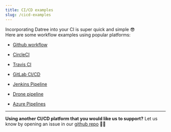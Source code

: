 ```yaml
---
title: CI/CD examples
slug: /cicd-examples
---
```


Incorporating Datree into your CI is super quick and simple 😎  
Here are some workflow examples using popular platforms:

- [Github workflow](/cicd-examples/github-workflow)

- [CircleCI](/cicd-examples/circle-ci)

- [Travis CI](/cicd-examples/travis-ci)

- [GitLab CI/CD](/cicd-examples/gitLab-ci-cd)

- [Jenkins Pipeline](/cicd-examples/jenkins-pipeline)

- [Drone pipeline](/cicd-examples/drone-pipeline)

- [Azure Pipelines](/cicd-examples/azure-pipelines)

---

**Using another CI/CD platform that you would like us to support?**
Let us know by opening an issue in our [github repo](https://github.com/datreeio/datree) 👌🏼

